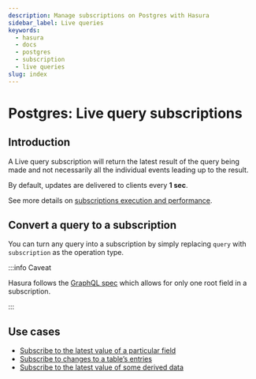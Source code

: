 ```yaml
---
description: Manage subscriptions on Postgres with Hasura
sidebar_label: Live queries
keywords:
  - hasura
  - docs
  - postgres
  - subscription
  - live queries
slug: index
---
```


# Postgres: Live query subscriptions

## Introduction

A Live query subscription will return the latest result of the query being made
and not necessarily all the individual events leading up to the result.

By default, updates are delivered to clients every **1 sec**.

See more details on [subscriptions execution and performance](/graphql/core/databases/postgres/subscriptions/livequery/execution-and-performance.mdx).

## Convert a query to a subscription

You can turn any query into a subscription by simply replacing `query`
with `subscription` as the operation type.

:::info Caveat

Hasura follows the [GraphQL spec](https://graphql.github.io/graphql-spec/June2018/#sec-Single-root-field)
which allows for only one root field in a subscription.

:::

## Use cases

- [Subscribe to the latest value of a particular field](/graphql/core/databases/postgres/subscriptions/livequery/use-cases.mdx#pg-subscribe-field)
- [Subscribe to changes to a table’s entries](/graphql/core/databases/postgres/subscriptions/livequery/use-cases.mdx#pg-subscribe-table)
- [Subscribe to the latest value of some derived data](/graphql/core/databases/postgres/subscriptions/livequery/use-cases.mdx#pg-subscribe-derived)
